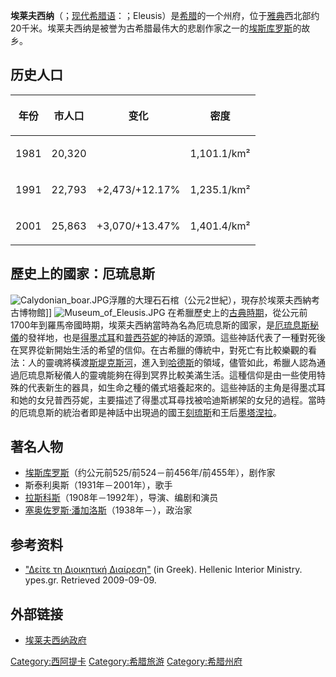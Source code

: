 {{Infobox Greek Dimos
 |name = 埃莱夫西纳
 |name_local = Ελευσίνα
 |periph = [[阿提卡|阿提卡]]
 |prefec = [[西阿提卡州|西阿提卡州]]
 |population = 25863
 |population_as_of = 2001年
 |area = 18.455
 |elevation = 
 |lat_deg = 38
 |lat_min = 2
 |lon_deg = 23
 |lon_min = 32
 |postal_code = 192 00
 |area_code = 210
 |licence = 
 |mayor = 
 |website = [http://www.eleusina.gr/ www.eleusina.gr]
 |image_skyline      = 
 |caption_skyline    = 
 |city_flag          = 
 |city_seal          = 
 |districts          =  
 |party              = 
 |since              = 
 |elevation_min      = 0
 |elevation_max      = 5
}}

'''埃莱夫西纳'''（{{lang-el|Ελευσίνα}}；[[现代希腊语|现代希腊语]]：{{polytonic|Ἐλευσίς}}；Eleusis）是[[希腊|希腊]]的一个州府，位于[[雅典|雅典]]西北部约20千米。埃莱夫西纳是被誉为古希腊最伟大的悲剧作家之一的[[埃斯库罗斯|埃斯库罗斯]]的故乡。

==历史人口==
{| border="1" cellpadding="2" cellspacing="0"
|- bgcolor="#efefef"
! 年份 !! 市人口 !! 变化 !! 密度
|-
| 1981 || 20,320 || || 1,101.1/km²
|-
| 1991 || 22,793 || +2,473/+12.17% || 1,235.1/km²
|-
| 2001 || 25,863 || +3,070/+13.47% || 1,401.4/km²
|}

==歷史上的國家：厄琉息斯 ==
[[File:Calydonian_boar.JPG|thumb]]浮雕的大理石石棺（公元2世紀），現存於埃萊夫西納考古博物館]]
[[File:Museum_of_Eleusis.JPG|thumb]]
在希臘歷史上的[[希臘古典時期|古典時期]]，從公元前1700年到羅馬帝國時期，埃萊夫西納當時為名為厄琉息斯的國家，是[[厄琉息斯秘儀|厄琉息斯秘儀]]的發祥地，也是[[得墨忒耳|得墨忒耳]]和[[珀耳塞福涅|普西芬妮]]的神話的源頭。這些神話代表了一種對死後在冥界從新開始生活的希望的信仰。在古希臘的傳統中，對死亡有比較樂觀的看法：人的靈魂將橫渡[[斯堤克斯河_(冥河)|斯堤克斯河]]，進入到[[哈德斯|哈德斯]]的領域，儘管如此，希臘人認為通過厄琉息斯秘儀人的靈魂能夠在得到冥界比較美滿生活。這種信仰是由一些使用特殊的代表新生的器具，如生命之種的儀式培養起來的。這些神話的主角是得墨忒耳和她的女兒普西芬妮，主要描述了得墨忒耳尋找被哈迪斯綁架的女兒的過程。當時的厄琉息斯的統治者即是神話中出現過的國王[[刻琉斯|刻琉斯]]和王后[[墨塔涅拉|墨塔涅拉]]。

==著名人物==
*[[埃斯库罗斯|埃斯库罗斯]]（约公元前525/前524－前456年/前455年），剧作家
*斯泰利奥斯（1931年－2001年），歌手
*[[拉斯科斯|拉斯科斯]]（1908年－1992年），导演、编剧和演员
*[[塞奥佐罗斯·潘加洛斯|塞奥佐罗斯·潘加洛斯]]（1938年－），政治家

==参考资料==
{{reflist|colwidth=30em}}
*[http://www.ypes.gr/UserFiles/f0ff9297-f516-40ff-a70e-eca84e2ec9b9/D_diairesi.xls "Δείτε τη Διοικητική Διαίρεση"]{{Wayback|url=http://www.ypes.gr/UserFiles/f0ff9297-f516-40ff-a70e-eca84e2ec9b9/D_diairesi.xls |date=20160303172232 }} (in Greek). Hellenic Interior Ministry. ypes.gr.  Retrieved 2009-09-09.

==外部链接==
*[http://www.eleusina.gr/ 埃莱夫西纳政府]{{Wayback|url=http://www.eleusina.gr/ |date=20200528164312 }} {{en}} {{el icon}}

{{希腊各州首府}}
{{歐洲文化之都}}
{{Authority control}}

[[Category:西阿提卡|Category:西阿提卡]]
[[Category:希腊旅游|Category:希腊旅游]]
[[Category:希腊州府|Category:希腊州府]]